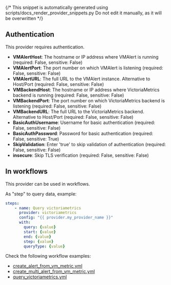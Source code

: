 {/* This snippet is automatically generated using scripts/docs_render_provider_snippets.py 
Do not edit it manually, as it will be overwritten */}

## Authentication
This provider requires authentication.
- **VMAlertHost**: The hostname or IP address where VMAlert is running (required: False, sensitive: False)
- **VMAlertPort**: The port number on which VMAlert is listening (required: False, sensitive: False)
- **VMAlertURL**: The full URL to the VMAlert instance. Alternative to Host/Port (required: False, sensitive: False)
- **VMBackendHost**: The hostname or IP address where VictoriaMetrics backend is running (required: False, sensitive: False)
- **VMBackendPort**: The port number on which VictoriaMetrics backend is listening (required: False, sensitive: False)
- **VMBackendURL**: The full URL to the VictoriaMetrics backend. Alternative to Host/Port (required: False, sensitive: False)
- **BasicAuthUsername**: Username for basic authentication (required: False, sensitive: False)
- **BasicAuthPassword**: Password for basic authentication (required: False, sensitive: True)
- **SkipValidation**: Enter 'true' to skip validation of authentication (required: False, sensitive: False)
- **insecure**: Skip TLS verification (required: False, sensitive: False)


## In workflows

This provider can be used in workflows.


As "step" to query data, example:
```yaml
steps:
    - name: Query victoriametrics
      provider: victoriametrics
      config: "{{ provider.my_provider_name }}"
      with:
        query: {value}  
        start: {value}  
        end: {value}  
        step: {value}  
        queryType: {value}  
```





Check the following workflow examples:
- [create_alert_from_vm_metric.yml](https://github.com/keephq/keep/blob/main/examples/workflows/create_alert_from_vm_metric.yml)
- [create_multi_alert_from_vm_metric.yml](https://github.com/keephq/keep/blob/main/examples/workflows/create_multi_alert_from_vm_metric.yml)
- [query_victoriametrics.yml](https://github.com/keephq/keep/blob/main/examples/workflows/query_victoriametrics.yml)
